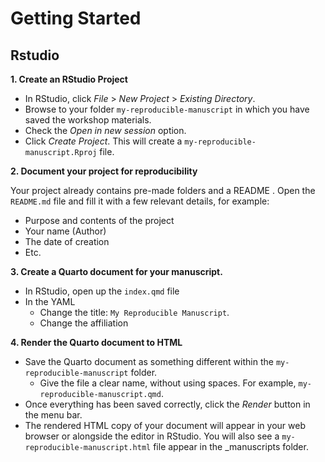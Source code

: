 # Getting Started {.unnumbered}

::: panel-tabset
## Rstudio

**1. Create an RStudio Project**

-   In RStudio, click *File* \> *New Project* \> *Existing Directory*.
-   Browse to your folder `my-reproducible-manuscript` in which you have saved the workshop materials.
-   Check the *Open in new session* option.
-   Click *Create Project*. This will create a `my-reproducible-manuscript.Rproj` file.

**2. Document your project for reproducibility**

Your project already contains pre-made folders and a README . Open the `README.md` file and fill it with a few relevant details, for example:

-   Purpose and contents of the project
-   Your name (Author)
-   The date of creation
-   Etc.

**3. Create a Quarto document for your manuscript.**

-   In RStudio, open up the `index.qmd` file
-   In the YAML
    -   Change the title: `My Reproducible Manuscript`.
    -   Change the affiliation

**4. Render the Quarto document to HTML**

-   Save the Quarto document as something different within the `my-reproducible-manuscript` folder.
    -   Give the file a clear name, without using spaces. For example, `my-reproducible-manuscript.qmd`.
-   Once everything has been saved correctly, click the *Render* button in the menu bar.
-   The rendered HTML copy of your document will appear in your web browser or alongside the editor in RStudio. You will also see a `my-reproducible-manuscript.html` file appear in the \_manuscripts folder.
:::
